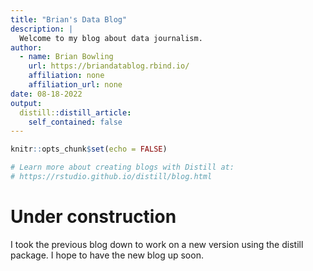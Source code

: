 ```yaml
---
title: "Brian's Data Blog"
description: |
  Welcome to my blog about data journalism.
author:
  - name: Brian Bowling
    url: https://briandatablog.rbind.io/
    affiliation: none
    affiliation_url: none
date: 08-18-2022
output:
  distill::distill_article:
    self_contained: false
---
```


```r
knitr::opts_chunk$set(echo = FALSE)

# Learn more about creating blogs with Distill at:
# https://rstudio.github.io/distill/blog.html

```

# Under construction
I took the previous blog down to work on a new version using the distill package. I hope to have the new blog up soon.
